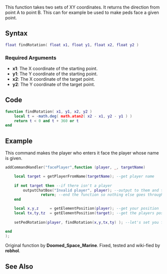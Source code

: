 {{Useful Function}}
<lowercasetitle></lowercasetitle>

This function takes two sets of XY coordinates. It returns the direction from point A to point B. This can for example be used to make peds face a given point.

==Syntax==
<syntaxhighlight lang="lua">float findRotation( float x1, float y1, float x2, float y2 )</syntaxhighlight>

===Required Arguments===
* '''x1''': The X coordinate of the starting point.
* '''y1''': The Y coordinate of the starting point.
* '''x2''': The X coordinate of the target point.
* '''y2''': The Y coordinate of the target point.

==Code==
<syntaxhighlight lang="lua">
function findRotation( x1, y1, x2, y2 ) 
    local t = -math.deg( math.atan2( x2 - x1, y2 - y1 ) )
    return t < 0 and t + 360 or t
end
</syntaxhighlight>

==Example==
This command makes the player who enters it face the player whose name is given.
<section name="Server-side example" class="server" show="true">
<syntaxhighlight lang="lua">
addCommandHandler("facePlayer",function (player, _, targetName)

	local target = getPlayerFromName(targetName); --get player name
	
	if not target then --if there isn't a player
		outputChatBox("Invalid player", player); --output to them and tell them that there's no player
                return; --end the function so nothing else goes through
	end

	local x,y,z 	= getElementPosition(player); --get your position
	local tx,ty,tz 	= getElementPosition(target); --get the players position
	
	setPedRotation(player, findRotation(x,y,tx,ty) ); --let's set you facing them

end
);
</syntaxhighlight>
</section>

Original function by '''Doomed_Space_Marine'''. Fixed, tested and wiki-fied by '''robhol'''.

==See Also==
{{Useful_Functions}}